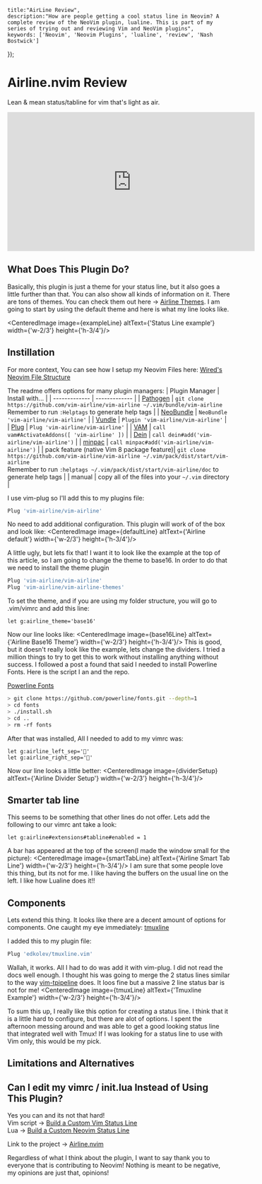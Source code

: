 
    title:"AirLine Review",
    description:"How are people getting a cool status line in Neovim? A complete review of the NeoVim plugin, lualine. This is part of my series of trying out and reviewing Vim and NeoVim plugins",
    keywords: ['Neovim', 'Neovim Plugins', 'lualine', 'review', 'Nash Bostwick']
}); 




# Airline.nvim Review
Lean & mean status/tabline for vim that's light as air.

<BasicVideo>
    <iframe 
        width="560" 
        height="315"
        src="https://www.youtube.com/embed/3N2lB26FTPU?si=8k-ufvhqwOd1gcQo" 
        title="YouTube video player" 
        frameBorder="0" 
        allow="accelerometer; 
        autoplay; 
        clipboard-write; 
        encrypted-media; 
        gyroscope; 
        picture-in-picture; 
        web-share" 
        referrerPolicy="strict-origin-when-cross-origin" 
        allowFullScreen
    ></iframe>
</BasicVideo>

## What Does This Plugin Do?
Basically, this plugin is just a theme for your status line, but it also goes a little further than that. You can also show all kinds of information on it. There are tons of themes. You can check them out here -> [Airline Themes](https://github.com/vim-airline/vim-airline/wiki/Screenshots  "Airline Themes"). I am going to start by using the default theme and here is what my line looks like.

<CenteredImage image={exampleLine} altText={'Status Line example'} width={'w-2/3'} height={'h-3/4'}/>

## Instillation
For more context, You can see how I setup my Neovim Files here: [Wired's Neovim File Structure][999]

The readme offers options for many plugin managers:
| Plugin Manager | Install with... |
| ------------- | ------------- |
| [Pathogen][11] | `git clone https://github.com/vim-airline/vim-airline ~/.vim/bundle/vim-airline`<br/>Remember to run `:Helptags` to generate help tags |
| [NeoBundle][12] | `NeoBundle 'vim-airline/vim-airline'` |
| [Vundle][13] | `Plugin 'vim-airline/vim-airline'` |
| [Plug][40] | `Plug 'vim-airline/vim-airline'` |
| [VAM][22] | `call vam#ActivateAddons([ 'vim-airline' ])` |
| [Dein][52] | `call dein#add('vim-airline/vim-airline')` |
| [minpac][55] | `call minpac#add('vim-airline/vim-airline')` |
| pack feature (native Vim 8 package feature)| `git clone https://github.com/vim-airline/vim-airline ~/.vim/pack/dist/start/vim-airline`<br/>Remember to run `:helptags ~/.vim/pack/dist/start/vim-airline/doc` to generate help tags |
| manual | copy all of the files into your `~/.vim` directory |

I use vim-plug so I'll add this to my plugins file:
```lua
Plug 'vim-airline/vim-airline'
```

No need to add additional configuration. This plugin will work of of the box and look like:
<CenteredImage image={defaultLine} altText={'Airline default'} width={'w-2/3'} height={'h-3/4'}/>

A little ugly, but lets fix that! I want it to look like the example at the top of this article, so I am going to change the theme to base16. In order to do that we need to install the theme plugin
```lua
Plug 'vim-airline/vim-airline'
Plug 'vim-airline/vim-airline-themes'
```
To set the theme, and if you are using my folder structure, you will go to .vim/vimrc and add this line:
```vim
let g:airline_theme='base16'
```
Now our line looks like:
<CenteredImage image={base16Line} altText={'Airline Base16 Theme'} width={'w-2/3'} height={'h-3/4'}/>
This is good, but it doesn't really look like the example, lets change the dividers. I tried a million things to try to get this to work without installing anything without success. I followed a post a found that said I needed to install Powerline Fonts. Here is the script I an and the repo.

[Powerline Fonts][65]
```bash
> git clone https://github.com/powerline/fonts.git --depth=1
> cd fonts
> ./install.sh
> cd ..
> rm -rf fonts
```

After that was installed, All I needed to add to my vimrc was:

```vim
let g:airline_left_sep=''
let g:airline_right_sep=''
```
Now our line looks a little better:
<CenteredImage image={dividerSetup} altText={'Airline Divider Setup'} width={'w-2/3'} height={'h-3/4'}/>

## Smarter tab line
This seems to be something that other lines do not offer. Lets add the following to our vimrc ant take a look:

```vim
let g:airline#extensions#tabline#enabled = 1
```
A bar has appeared at the top of the screen(I made the window small for the picture):
<CenteredImage image={smartTabLine} altText={'Airline Smart Tab Line'} width={'w-2/3'} height={'h-3/4'}/>
I am sure that some people love this thing, but its not for me. I like having the buffers on the usual line on the left. I like how Lualine does it!!

## Components
Lets extend this thing. It looks like there are a decent amount of options for components. One caught my eye immediately: [tmuxline][66]

I added this to my plugin file:
```lua
Plug 'edkolev/tmuxline.vim'
```
Wallah, it works. All I had to do was add it with vim-plug. I did not read the docs well enough. I thought his was going to merge the 2 status lines similar to the way [vim-tpipeline][67] does. It loos fine but a massive 2 line status bar is not for me!
<CenteredImage image={tmuxLine} altText={'Tmuxline Example'} width={'w-2/3'} height={'h-3/4'}/>

To sum this up, I really like this option for creating a status line. I think that it is a little hard to configure, but there are alot of options. I spent the afternoon messing around and was able to get a good looking status line that integrated well with Tmux! If I was looking for a status line to use with Vim only, this would be my pick.

## Limitations and Alternatives
<StatusLineComparison/>

## Can I edit my vimrc / init.lua Instead of Using This Plugin?
Yes you can and its not that hard!\
Vim script -> [Build a Custom Vim Status Line](/blog/projects/programing/vim/build-a-vim-status-line  "Build a Custom Vim Status Line")\
Lua -> [Build a Custom Neovim Status Line](/blog/projects/programing/vim/build-a-vim-status-line  "Build a Custom Neovim Status Line")

Link to the project -> [Airline.nvim](https://github.com/vim-airline/vim-airline  "Airline.nvim")

Regardless of what I think about the plugin, I want to say thank you to everyone that is contributing to Neovim! Nothing is meant to be negative, my opinions are just that, opinions!

[999]: /blog/projects/programing/vim/setup


[1]: https://github.com/Lokaltog/vim-powerline
[2]: https://github.com/powerline/powerline
[3]: https://github.com/Lokaltog/powerline-fonts
[4]: https://github.com/tpope/vim-fugitive
[5]: https://github.com/scrooloose/syntastic
[6]: https://github.com/bling/vim-bufferline
[7]: https://github.com/bling/minivimrc
[8]: http://en.wikipedia.org/wiki/Open/closed_principle
[9]: https://github.com/Shougo/unite.vim
[10]: https://github.com/ctrlpvim/ctrlp.vim
[11]: https://github.com/tpope/vim-pathogen
[12]: https://github.com/Shougo/neobundle.vim
[13]: https://github.com/VundleVim/Vundle.vim
[14]: https://github.com/vim-airline/vim-airline/wiki/Screenshots
[15]: https://github.com/techlivezheng/vim-plugin-minibufexpl
[16]: https://github.com/sjl/gundo.vim
[17]: https://github.com/mbbill/undotree
[18]: https://github.com/preservim/nerdtree
[19]: https://github.com/majutsushi/tagbar
[20]: https://powerline.readthedocs.org/en/master/installation.html#patched-fonts
[21]: https://github.com/ludovicchabant/vim-lawrencium
[22]: https://github.com/MarcWeber/vim-addon-manager
[23]: https://github.com/altercation/solarized
[24]: https://github.com/chriskempson/tomorrow-theme
[25]: https://github.com/tomasr/molokai
[26]: https://github.com/nanotech/jellybeans.vim
[27]: https://github.com/vim-airline/vim-airline/wiki/FAQ
[28]: https://github.com/chrisbra/csv.vim
[29]: https://github.com/airblade/vim-gitgutter
[30]: https://github.com/mhinz/vim-signify
[31]: https://github.com/jmcantrell/vim-virtualenv
[32]: https://github.com/chriskempson/base16-vim
[33]: https://github.com/vim-airline/vim-airline/wiki/Test-Plan
[34]: http://eclim.org
[35]: https://github.com/edkolev/tmuxline.vim
[36]: https://github.com/edkolev/promptline.vim
[37]: https://github.com/gcmt/taboo.vim
[38]: https://github.com/vim-ctrlspace/vim-ctrlspace
[39]: https://github.com/tomtom/quickfixsigns_vim
[40]: https://github.com/junegunn/vim-plug
[41]: https://github.com/bling
[42]: https://github.com/chrisbra
[43]: https://github.com/vim-airline/vim-airline/wiki/Becoming-a-Maintainer
[45]: https://github.com/vim-airline/vim-airline/commit/d7fd8ca649e441b3865551a325b10504cdf0711b
[46]: https://github.com/vim-airline/vim-airline-themes#vim-airline-themes--
[47]: https://github.com/mildred/vim-bufmru
[48]: https://github.com/ierton/xkb-switch
[49]: https://github.com/vovkasm/input-source-switcher
[50]: https://github.com/jreybert/vimagit
[51]: https://github.com/Shougo/denite.nvim
[52]: https://github.com/Shougo/dein.vim
[53]: https://github.com/lervag/vimtex
[54]: https://github.com/mox-mox/vim-localsearch
[55]: https://github.com/k-takata/minpac/
[56]: https://github.com/vim-airline/vim-airline-themes/blob/master/autoload/airline/themes/dark_minimal.vim
[57]: https://github.com/autozimu/LanguageClient-neovim
[58]: https://github.com/vim-airline/vim-airline/blob/master/LICENSE
[59]: https://github.com/neoclide/coc-git
[60]: https://github.com/cdelledonne/vim-cmake
[61]: http://github.com/lambdalisue/battery.vim/
[62]: http://github.com/rbong/vim-flog/
[63]: https://github.com/lewis6991/gitsigns.nvim
[64]: https://github.com/VimfanTPdvorak/vimodoro
[65]: https://github.com/powerline/fonts
[66]: https://github.com/edkolev/tmuxline.vim
[67]: https://github.com/vimpostor/vim-tpipeline
